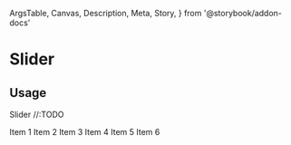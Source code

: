   ArgsTable,
  Canvas,
  Description,
  Meta,
  Story,
} from '@storybook/addon-docs'

<Meta title="Components/Data Display/Slider" component={Slider} />

# Slider

## Usage

<Description>Slider //:TODO</Description>

<Canvas>
  <Story name="basic">
    <Slider m={1}>
      <Slider.Item>Item 1</Slider.Item>
      <Slider.Item>Item 2</Slider.Item>
      <Slider.Item>Item 3</Slider.Item>
      <Slider.Item>Item 4</Slider.Item>
      <Slider.Item>Item 5</Slider.Item>
      <Slider.Item>Item 6</Slider.Item>
    </Slider>
  </Story>
</Canvas>

<ArgsTable of={Slider} />

<ArgsTable of={Slider.Item} />
